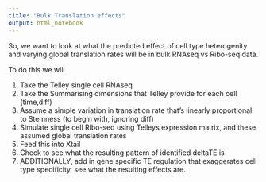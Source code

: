 ```yaml
---
title: "Bulk Translation effects"
output: html_notebook
---
```


So, we want to look at what the predicted effect of cell type heterogenity and varying global translation rates will be in bulk RNAseq vs Ribo-seq data.

To do this we will

1) Take the Telley single cell RNAseq
2) Take the Summarising dimensions that Telley provide for each cell (time,diff)
3) Assume a simple variation in translation rate that's linearly proportional to Stemness (to begin with, ignoring diff)
4) Simulate single cell Ribo-seq using Telleys expression matrix, and these assumed global translation rates
5) Feed this into Xtail
6) Check to see what the resulting pattern of identified deltaTE is
7) ADDITIONALLY, add in gene specific TE regulation that exaggerates cell type specificity, see what the resulting effects are.

```r

```

```r


```